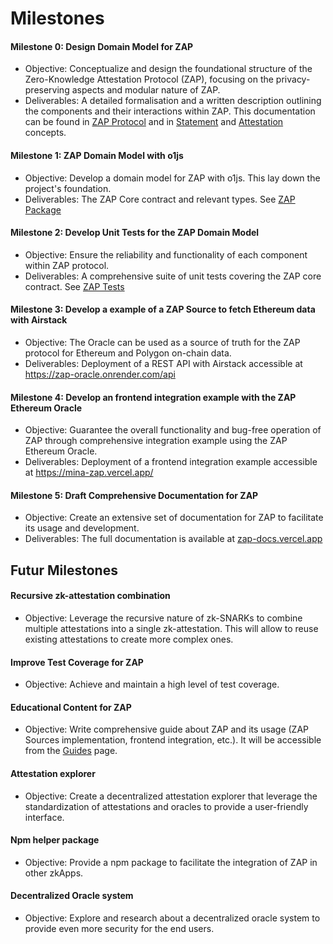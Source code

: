 # Milestones

#### Milestone 0: Design Domain Model for ZAP

- Objective: Conceptualize and design the foundational structure of the Zero-Knowledge Attestation Protocol (ZAP), focusing on the privacy-preserving aspects and modular nature of ZAP.
- Deliverables: A detailed formalisation and a written description outlining the components and their interactions within ZAP. This documentation can be found in [ZAP Protocol](./protocol) and in [Statement](./concepts/Statement) and [Attestation](./concepts/Attestation) concepts.

#### Milestone 1: ZAP Domain Model with o1js

- Objective: Develop a domain model for ZAP with o1js. This lay down the project's foundation.
- Deliverables: The ZAP Core contract and relevant types. See [ZAP Package](https://github.com/julio4/zap/tree/main/zap)

#### Milestone 2: Develop Unit Tests for the ZAP Domain Model

- Objective: Ensure the reliability and functionality of each component within ZAP protocol.
- Deliverables: A comprehensive suite of unit tests covering the ZAP core contract. See [ZAP Tests](https://github.com/julio4/zap/blob/main/zap/src/Zap.test.ts)

#### Milestone 3: Develop a example of a ZAP Source to fetch Ethereum data with Airstack

- Objective: The Oracle can be used as a source of truth for the ZAP protocol for Ethereum and Polygon on-chain data.
- Deliverables: Deployment of a REST API with Airstack accessible at https://zap-oracle.onrender.com/api

#### Milestone 4: Develop an frontend integration example with the ZAP Ethereum Oracle

- Objective: Guarantee the overall functionality and bug-free operation of ZAP through comprehensive integration example using the ZAP Ethereum Oracle.
- Deliverables: Deployment of a frontend integration example accessible at https://mina-zap.vercel.app/

#### Milestone 5: Draft Comprehensive Documentation for ZAP

- Objective: Create an extensive set of documentation for ZAP to facilitate its usage and development.
- Deliverables: The full documentation is available at [zap-docs.vercel.app](https://zap-docs.vercel.app/)

## Futur Milestones

#### Recursive zk-attestation combination

- Objective: Leverage the recursive nature of zk-SNARKs to combine multiple attestations into a single zk-attestation. This will allow to reuse existing attestations to create more complex ones.

#### Improve Test Coverage for ZAP

- Objective: Achieve and maintain a high level of test coverage.

#### Educational Content for ZAP

- Objective: Write comprehensive guide about ZAP and its usage (ZAP Sources implementation, frontend integration, etc.). It will be accessible from the [Guides](#) page.

#### Attestation explorer

- Objective: Create a decentralized attestation explorer that leverage the standardization of attestations and oracles to provide a user-friendly interface.

#### Npm helper package

- Objective: Provide a npm package to facilitate the integration of ZAP in other zkApps.

#### Decentralized Oracle system

- Objective: Explore and research about a decentralized oracle system to provide even more security for the end users.